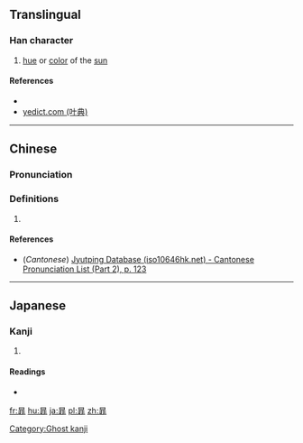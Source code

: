 ==Translingual==

===Han character===
{{Han char|rn=72|rad=日|as=08|sn=12|four=|canj=ALMY|ids=⿱日非}}

# [[hue]] or [[color]] of the [[sun]]

====References====
* {{Han ref|kx=0497.311|hdz=21518.041|uh=6683|ud=26243}}
* [http://yedict.com/htm/66/6683.htm yedict.com (叶典)]

----

==Chinese==
{{zh-forms}}

===Pronunciation===
{{zh-pron
|m=fēi
|c=fei1
|mc=
|oc=
|ma=
|cat=n
}}

===Definitions===
# {{rfdef|lang=zh}}

====References====
* (''Cantonese'') [http://www.iso10646hk.net/jp/document/download.jsp Jyutping Database (iso10646hk.net) - Cantonese Pronunciation List (Part 2), p. 123]

----

==Japanese==

===Kanji===
{{ja-kanji|grade=|rs=日08}}

# {{defn|lang=ja|sort=日08}}

====Readings====
* {{ja-readings|on=[[ひ]] (hi)|kun=}}

[[Category:Ghost kanji]]

[[fr:暃]]
[[hu:暃]]
[[ja:暃]]
[[pl:暃]]
[[zh:暃]]